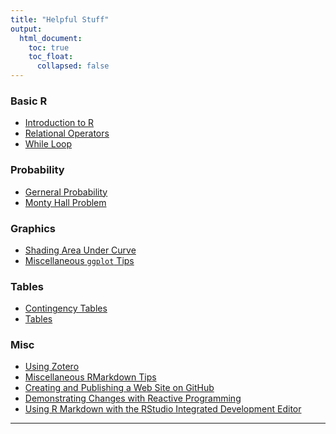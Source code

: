 ```yaml
---
title: "Helpful Stuff"
output: 
  html_document:
    toc: true
    toc_float:
      collapsed: false
---
```

### Basic R
* [Introduction to R](./rmarkdown/IntroToR.html)
* [Relational Operators](./rmarkdown/RelationalOperators.html)
* [While Loop](./rmarkdown/WhileLoop.html)

### Probability
* [Gerneral Probability](./rmarkdown/probability.html)
* [Monty Hall Problem](./rmarkdown/Monty.html)

### Graphics
* [Shading Area Under Curve](./rmarkdown/NormalGGio.html)
* [Miscellaneous `ggplot` Tips](./rmarkdown/MiscGGPLOT.html)

### Tables
* [Contingency Tables](./rmarkdown/ContingencyTables.html)
* [Tables](./rmarkdown/FormattingTables.html)

### Misc
* [Using Zotero](https://stat-ata-asu.github.io/STT2810HonorsClassRepo/RMarkdown/ZoteroInClass.html)
* [Miscellaneous RMarkdown Tips](./rmarkdown/MiscRmarkdown.html)
* [Creating and Publishing a Web Site on GitHub](./rmarkdown/WebPageHowTo.html)
* [Demonstrating Changes with Reactive Programming](./rmarkdown/ReactiveProgrammingWeb.html)
* [Using R Markdown with the RStudio Integrated Development Editor](./rmarkdown/UsingRStudioWeb.html)




* * *